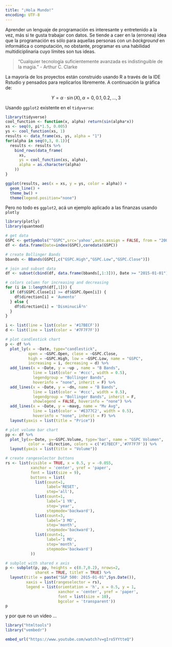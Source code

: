 ```yaml
---
title: "¡Hola Mundo!"
encoding: UTF-8
---
```


<p style='text-align: justify;'>

Aprender un lenguaje de programación es interesante y entretenido a la vez, más si te gusta trabajar con datos. Se tiende a caer en la (erronea) idea que la programación es sólo para aquellas personas con un *background* en informática o computación, no obstante, programar es una habilidad multidiciplinaria cuyo límites son tus ideas. 

</p>



> "Cualquier tecnología suficientemente avanzada es indistinguible de la magia." 
   - Arthur C. Clarke 
   
La mayoría de los proyectos están construido usando R a través de la IDE Rstudio y pensados para replicarlos libremente. A continuación la gráfica de:



$$Y = \alpha \cdot \sin(X), \alpha = 0,0.1,0.2,...,3$$



Usando `ggplot2` existente en el `tidyverse`:

```r
library(tidyverse)
cool_function <- function(x, alpha) return(sin(alpha*x))
xs <- seq(0, pi*1.5, 0.005)
ys <- cool_function(xs, 1)
results <- data_frame(xs, ys, alpha = "1")
for(alpha in seq(0,3, 0.1)){
  results <- results %>% 
    bind_rows(data_frame(
      xs, 
      ys = cool_function(xs, alpha),
      alpha = as.character(alpha)
    ))
}

ggplot(results, aes(x = xs, y = ys, color = alpha)) + 
  geom_line() + 
  theme_bw() + 
  theme(legend.position="none")
```




Pero no todo es `ggplot2`, acá un ejemplo aplicado a las finanzas usando `plotly`

<div align="center">
```r
library(plotly)
library(quantmod)

# get data
GSPC <- getSymbols("^GSPC",src='yahoo',auto.assign = FALSE, from = "2007-01-01")
df <- data.frame(Date=index(GSPC),coredata(GSPC))

# create Bollinger Bands
bbands <- BBands(GSPC[,c("GSPC.High","GSPC.Low","GSPC.Close")])

# join and subset data
df <- subset(cbind(df, data.frame(bbands[,1:3])), Date >= "2015-01-01")

# colors column for increasing and decreasing
for (i in 1:length(df[,1])) {
  if (df$GSPC.Close[i] >= df$GSPC.Open[i]) {
    df$direction[i] = 'Aumento'
  } else {
    df$direction[i] = 'DisminuciÃ³n'
  }
}

i <- list(line = list(color = '#17BECF'))
d <- list(line = list(color = '#7F7F7F'))

# plot candlestick chart
p <- df %>%
  plot_ly(x = ~Date, type="candlestick",
          open = ~GSPC.Open, close = ~GSPC.Close,
          high = ~GSPC.High, low = ~GSPC.Low, name = "GSPC",
          increasing = i, decreasing = d) %>%
  add_lines(x = ~Date, y = ~up , name = "B Bands",
            line = list(color = '#ccc', width = 0.5),
            legendgroup = "Bollinger Bands",
            hoverinfo = "none", inherit = F) %>%
  add_lines(x = ~Date, y = ~dn, name = "B Bands",
            line = list(color = '#ccc', width = 0.5),
            legendgroup = "Bollinger Bands", inherit = F,
            showlegend = FALSE, hoverinfo = "none") %>%
  add_lines(x = ~Date, y = ~mavg, name = "Mv Avg",
            line = list(color = '#E377C2', width = 0.5),
            hoverinfo = "none", inherit = F) %>%
  layout(yaxis = list(title = "Price"))

# plot volume bar chart
pp <- df %>%
  plot_ly(x=~Date, y=~GSPC.Volume, type='bar', name = "GSPC Volumen",
          color = ~direction, colors = c('#17BECF','#7F7F7F')) %>%
  layout(yaxis = list(title = "Volume"))

# create rangeselector buttons
rs <- list(visible = TRUE, x = 0.5, y = -0.055,
           xanchor = 'center', yref = 'paper',
           font = list(size = 9),
           buttons = list(
             list(count=1,
                  label='RESET',
                  step='all'),
             list(count=1,
                  label='1 YR',
                  step='year',
                  stepmode='backward'),
             list(count=3,
                  label='3 MO',
                  step='month',
                  stepmode='backward'),
             list(count=1,
                  label='1 MO',
                  step='month',
                  stepmode='backward')
           ))

# subplot with shared x axis
p <- subplot(p, pp, heights = c(0.7,0.2), nrows=2,
             shareX = TRUE, titleY = TRUE) %>%
  layout(title = paste("S&P 500: 2015-01-01",Sys.Date()),
         xaxis = list(rangeselector = rs),
         legend = list(orientation = 'h', x = 0.5, y = 1,
                       xanchor = 'center', yref = 'paper',
                       font = list(size = 10),
                       bgcolor = 'transparent'))
p
```
</div>



y por que no un video ... 

<div align="center">
```r
library("htmltools")
library("vembedr")

embed_url("https://www.youtube.com/watch?v=gIro5YYtteQ")
```
</div>